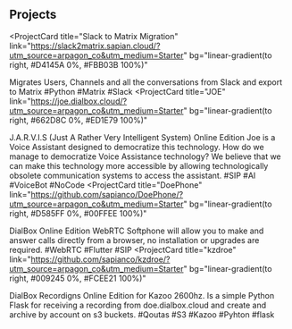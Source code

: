 ## Projects

<ProjectCard
  title="Slack to Matrix Migration"
  link="https://slack2matrix.sapian.cloud/?utm_source=arpagon_co&utm_medium=Starter"
  bg="linear-gradient(to right, #D4145A 0%, #FBB03B 100%)"
>
  Migrates Users, Channels and all the conversations from Slack and export to Matrix
  #Python #Matrix #Slack
</ProjectCard>
<ProjectCard
  title="JOE"
  link="https://joe.dialbox.cloud/?utm_source=arpagon_co&utm_medium=Starter"
  bg="linear-gradient(to right, #662D8C 0%, #ED1E79 100%)"
>
  J.A.R.V.I.S (Just A Rather Very Intelligent System) Online Edition
  Joe is a Voice Assistant designed to democratize this technology. How do we manage to democratize Voice Assistance technology? We believe that we can make this technology more accessible by allowing technologically obsolete communication systems to access the assistant.
  #SIP #AI #VoiceBot #NoCode
</ProjectCard>
<ProjectCard
  title="DoePhone"
  link="https://github.com/sapianco/DoePhone/?utm_source=arpagon_co&utm_medium=Starter"
  bg="linear-gradient(to right, #D585FF 0%, #00FFEE 100%)"
>
  DialBox Online Edition WebRTC Softphone will allow you to make and answer calls directly from a browser, no installation or upgrades are required.
  #WebRTC #Flutter #SIP
</ProjectCard>
<ProjectCard
  title="kzdroe"
  link="https://github.com/sapianco/kzdroe/?utm_source=arpagon_co&utm_medium=Starter"
  bg="linear-gradient(to right, #009245 0%, #FCEE21 100%)"
>
  DialBox Recordigns Online Edition for Kazoo 2600hz. Is a simple Python Flask for receiving a recording from doe.dialbox.cloud and create and archive by account on s3 buckets.
  #Qoutas #S3 #Kazoo #Pyhton #flask
</ProjectCard>